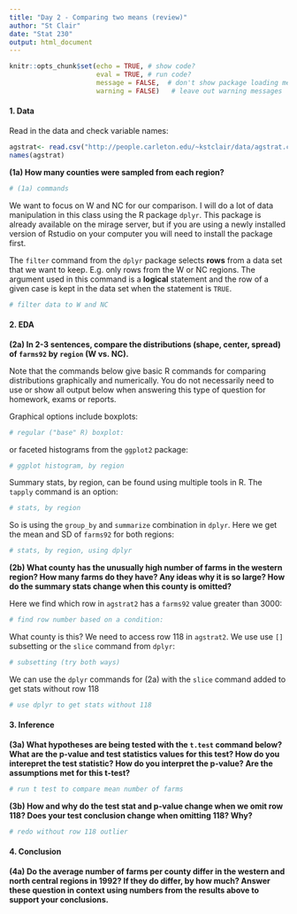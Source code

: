 ```yaml
---
title: "Day 2 - Comparing two means (review)"
author: "St Clair"
date: "Stat 230"
output: html_document
---
```


```r
knitr::opts_chunk$set(echo = TRUE, # show code?
                      eval = TRUE, # run code?
                      message = FALSE,  # don't show package loading messages
                      warning = FALSE)   # leave out warning messages
```


####  1. Data

Read in the data and check variable names:
```r
agstrat<- read.csv("http://people.carleton.edu/~kstclair/data/agstrat.csv")
names(agstrat)
```


**(1a) How many counties were sampled from each region?**

```r
# (1a) commands

```


We want to focus on W and NC for our comparison. I will do a lot of data manipulation in this class using the R package `dplyr`. This package is already available on the mirage server, but if you are using a newly installed version of Rstudio on your computer you will need to install the package first. 

The `filter` command from the `dplyr` package selects **rows** from a data set that we want to keep. E.g. only rows from the W or NC regions. The argument used in this command is a **logical** statement and the row of a given case is kept in the data set when the statement is `TRUE`. 
 
```r
# filter data to W and NC

```



#### 2. EDA

**(2a) In 2-3 sentences, compare the distributions (shape, center, spread) of `farms92` by `region` (W vs. NC).**

Note that the commands below give basic R commands for comparing distributions graphically and numerically. You do not necessarily need to use or show all output below when answering this type of question for homework, exams or reports. 

Graphical options include boxplots:
```r
# regular ("base" R) boxplot:

```


or faceted histograms from the `ggplot2` package:
```r
# ggplot histogram, by region

```


Summary stats, by region, can be found using multiple tools in R. The `tapply` command is an option:
```r
# stats, by region

```


So is using the `group_by` and `summarize` combination in `dplyr`. Here we get the mean and SD of `farms92` for both regions:
```r
# stats, by region, using dplyr

```


**(2b) What county has the unusually high number of farms in the western region? How many farms do they have? Any ideas why it is so large? How do the summary stats change when this county is omitted?**

Here we find which row in `agstrat2` has a `farms92` value greater than 3000:
```r
# find row number based on a condition:

```

What county is this? We need to access row 118 in `agstrat2`. We use use `[]` subsetting or the `slice` command from `dplyr`:
```r
# subsetting (try both ways)

```

We can use the `dplyr` commands for (2a) with the `slice` command added to get stats without row 118
```r
# use dplyr to get stats without 118

```


#### 3. Inference

**(3a) What hypotheses are being tested with the `t.test` command below? What are the p-value and test statistics values for this test? How do you interepret the test statistic? How do you interpret the p-value? Are the assumptions met for this t-test?**


```r
# run t test to compare mean number of farms 

```

**(3b) How and why do the test stat and p-value change when we omit row 118? Does your test conclusion change when omitting 118? Why?**

```r
# redo without row 118 outlier

```

#### 4. Conclusion
**(4a) Do the average number of farms per county differ in the western and north central regions in 1992? If they do differ, by how much? Answer these question in context using numbers from the results above to support your conclusions.**